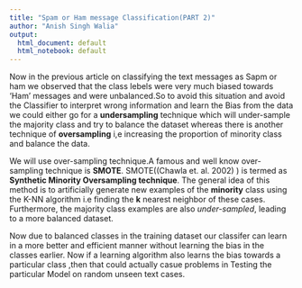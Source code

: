 ```yaml
---
title: "Spam or Ham message Classification(PART 2)"
author: "Anish Singh Walia"
output:
  html_document: default
  html_notebook: default
---
```



Now in the previous article on classifying the text messages as Sapm or ham we observed that the class lebels were very much biased towards 'Ham' messages and were unbalanced.So to avoid this situation and avoid the Classifier to interpret wrong information and learn the Bias from the data we could either go for a __undersampling__ technique which will under-sample the majority class and try to balance the dataset whereas there is another technique of __oversampling__ i,e increasing the proportion of minority class and balance the data.

We will use over-sampling technique.A famous and well know over-sampling technique is __SMOTE__. SMOTE((Chawla et. al. 2002) ) is termed as __Synthetic Minority Oversampling technique__. The general idea of this method is to artificially generate new examples of the __minority__ class using the K-NN algorithm i.e finding the __k__ nearest neighbor of these cases. Furthermore, the majority class examples are also *under-sampled*, leading to a more balanced dataset.


Now due to balanced classes in the training dataset our classifer can learn in a more better and efficient manner without learning the bias in the classes earlier. Now if a learning algorithm also learns the bias towards a particular class ,then that could actually casue problems in Testing the particular Model on random unseen text cases.
